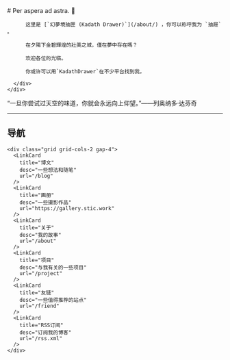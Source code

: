 
<BaseLayout title="Home">
  <BaseCard title="Home">
    <div class="flex">
      <div class="p-6">
          # Per aspera ad astra. 👋

          这里是 [`幻夢境抽匣 (Kadath Drawer)`](/about/) ，你可以称呼我为 `抽屜` 。

          在夕陽下金碧輝煌的壯美之城，僅在夢中存在嗎？

          欢迎各位的光临。

          你或许可以用`KadathDrawer`在不少平台找到我。

      </div>
    </div>

  </BaseCard>

  <BaseCard title="Home" image="/index.webp">

“一旦你尝试过天空的味道，你就会永远向上仰望。”——列奥纳多·达芬奇

---

## 导航

    <div class="grid grid-cols-2 gap-4">
      <LinkCard
        title="博文"
        desc="一些想法和随笔"
        url="/blog"
      />
      <LinkCard
        title="画册"
        desc="一些摄影作品"
        url="https://gallery.stic.work"
      />
      <LinkCard
        title="关于"
        desc="我的故事"
        url="/about"
      />
      <LinkCard
        title="项目"
        desc="与我有关的一些项目"
        url="/project"
      />
      <LinkCard
        title="友链"
        desc="一些值得推荐的站点"
        url="/friend"
      />
      <LinkCard
        title="RSS订阅"
        desc="订阅我的博客"
        url="/rss.xml"
      />
    </div>


  </BaseCard>
</BaseLayout>
